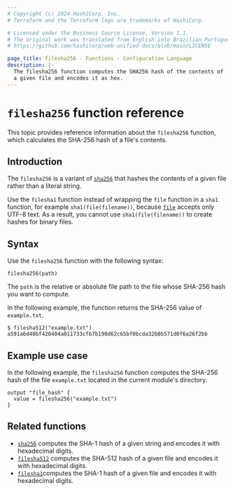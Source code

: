 ```yaml
---
# Copyright (c) 2024 HashiCorp, Inc.
# Terraform and the Terraform logo are trademarks of HashiCorp.

# Licensed under the Business Source License, Version 1.1.
# The original work was translated from English into Brazilian Portuguese.
# https://github.com/hashicorp/web-unified-docs/blob/main/LICENSE

page_title: filesha256 - Functions - Configuration Language
description: |-
  The filesha256 function computes the SHA256 hash of the contents of
  a given file and encodes it as hex.
---
```


# `filesha256` function reference

This topic provides reference information about the `filesha256` function, which calculates the SHA-256 hash of a file's contents.

## Introduction

The `filesha256` is a variant of [`sha256`](/terraform/language/functions/sha256)
that hashes the contents of a given file rather than a literal string.

Use the `filesha1` function instead of wrapping the `file` function in a `sha1` function, for example `sha1(file(filename))`, because [`file`](/terraform/language/functions/file) accepts only UTF-8 text. As a result, you cannot use `sha1(file(filename))` to create hashes for binary files.

## Syntax

Use the `filesha256` function with the following syntax:

```hcl
filesha256(path)
```

The `path` is the relative or absolute file path to the file whose SHA-256 hash you want to compute.

In the following example, the function returns the SHA-256 value of `example.txt`.

```hcl
$ filesha512("example.txt")
a591a6d40bf420404a011733cfb7b190d62c65bf0bcda32b0b571d0f6a26f2bb
```

## Example use case

In the following example, the `filesha256` function computes the SHA-256 hash of the file `example.txt` located in the current module's directory.

```hcl
output "file_hash" {
  value = filesha256("example.txt")
}
```

## Related functions

- [`sha256`](/terraform/language/functions/sha256) computes the SHA-1 hash of a given string and encodes it with hexadecimal digits.
- [`filesha512`](/terraform/language/functions/filesha512) computes the SHA-512 hash of a given file and encodes it with hexadecimal digits.
- [`filesha1`](/terraform/language/functions/filesha1)computes the SHA-1 hash of a given file and encodes it with hexadecimal digits.
